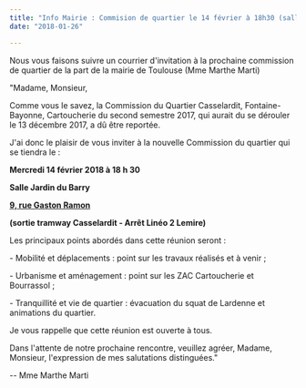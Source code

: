 ```yaml
---
title: "Info Mairie : Commision de quartier le 14 février à 18h30 (salle du Barry)"
date: "2018-01-26"

---
```


Nous vous faisons suivre un courrier d'invitation à la prochaine commission de quartier de la part de la mairie de Toulouse (Mme Marthe Marti)

"Madame, Monsieur,

Comme vous le savez, la Commission du Quartier Casselardit, Fontaine-Bayonne, Cartoucherie du second semestre 2017, qui aurait du se dérouler le 13 décembre 2017, a dû être reportée.

J'ai donc le plaisir de vous inviter à la nouvelle Commission du quartier qui se tiendra le :

**Mercredi 14 février 2018 à 18 h 30**

**Salle Jardin du Barry**

**[9, rue Gaston Ramon](https://maps.google.com/?q=9,+rue+Gaston+Ramon&entry=gmail&source=g)**

**(sortie tramway Casselardit - Arrêt Linéo 2 Lemire)**

Les principaux points abordés dans cette réunion seront :

\- Mobilité et déplacements : point sur les travaux réalisés et à venir ;

\- Urbanisme et aménagement : point sur les ZAC Cartoucherie et Bourrassol ;

\- Tranquillité et vie de quartier : évacuation du squat de Lardenne et animations du quartier.

Je vous rappelle que cette réunion est ouverte à tous.

Dans l'attente de notre prochaine rencontre, veuillez agréer, Madame, Monsieur, l'expression de mes salutations distinguées."

\-- Mme Marthe Marti

